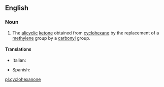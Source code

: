 ==English==
{{wikipedia}}

===Noun===
{{en-noun|s|-}}

# {{context|organic compound}} The [[alicyclic]] [[ketone]] obtained from [[cyclohexane]] by the replacement of a [[methylene]] group by a [[carbonyl]] group.

====Translations====
{{trans-top|cyclohexanone}}
*Italian: {{t-|it|cicloesanone|m}}
{{trans-mid}}
* Spanish: {{t-|es|ciclohexanona|f}}
{{trans-bottom}}

[[pl:cyclohexanone]]